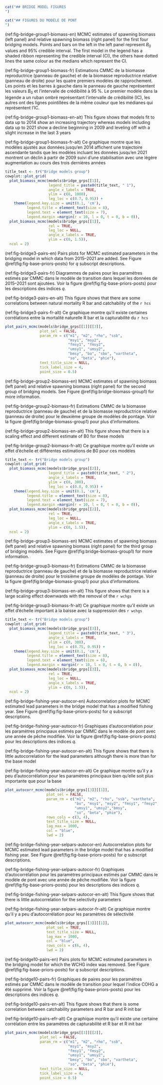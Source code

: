```r
cat("## BRIDGE MODEL FIGURES
")
```

```r
cat("## FIGURES DU MODÈLE DE PONT
")
```

(ref:fig-bridge-group1-biomass-en) MCMC estimates of spawning biomass (left panel) and relative spawning biomass (right panel) for the first four bridging models. Points and bars on the left in the left panel represent $B_0$ values and 95% credible interval. The first model in the legend has a shaded ribbon representing the credible interval (CI), the others have dotted lines the same colour as the medians which represent the CI.

(ref:fig-bridge-group1-biomass-fr) Estimations CMMC de la biomasse reproductrice (panneau de gauche) et de la biomasse reproductrice relative (panneau de droite) pour les quatre premiers modèles de rapprochement. Les points et les barres à gauche dans le panneau de gauche représentent les valeurs $B_0$ et l'intervalle de crédibilité à 95 %. Le premier modèle dans la légende a un ruban ombré représentant l'intervalle de crédibilité (IC), les autres ont des lignes pointillées de la même couleur que les médianes qui représentent l'IC.

(ref:fig-bridge-group1-biomass-en-alt) This figure shows that models fit to data up to 2014 show an increasing trajectory whereas models including data up to 2021 show a decline beginning in 2009 and leveling off with a slight increase in the last 3 years

(ref:fig-bridge-group1-biomass-fr-alt) Ce graphique montre que les modèles ajustés aux données jusqu'en 2014 affichent une trajectoire ascendante tandis que les modèles incluant les données jusqu'en 2021 montrent un déclin à partir de 2009 suivi d'une stabilisation avec une légère augmentation au cours des trois dernières années

```r

title_text <- tr("Bridge models group")
cowplot::plot_grid(
  plot_biomass_mcmc(models$bridge_grps[[1]],
                    legend_title = paste0(title_text, " 1"),
                    angle_x_labels = TRUE,
                    ylim = c(0, 1000),
                    leg_loc = c(0.7, 0.95)) +
    theme(legend.key.size = unit(0.1, 'cm'),
          legend.title = element_text(size = 8),
          legend.text = element_text(size = 7),
          legend.margin =margin(r = 10, l = 0, t = 0, b = 0)),
  plot_biomass_mcmc(models$bridge_grps[[1]],
                    rel = TRUE,
                    leg_loc = NULL,
                    angle_x_labels = TRUE,
                    ylim = c(0, 1.5)),
  ncol = 2)

```

(ref:fig-bridge3-pairs-en) Pairs plots for MCMC estimated parameters in the bridging model in which data from 2015--2021 are added. See Figure \@ref(fig:fig-base-priors-posts) for $q$ subscript descriptions.

(ref:fig-bridge3-pairs-fr) Diagrammes de paires pour les paramètres estimés par CMMC dans le modèle de transition dans lequel les données de 2015--2021 sont ajoutées. Voir la figure \@ref(fig:fig-base-priors-posts) pour les descriptions des indices $q$.

(ref:fig-bridge3-pairs-en-alt) This figure shows that there are some correlations between natural mortality R bar and catchability of the `r hcs`

(ref:fig-bridge3-pairs-fr-alt) Ce graphique montre qu'il existe certaines corrélations entre la mortalité naturelle R bar et la capturabilité du `r hcs`

```r
plot_pairs_mcmc(models$bridge_grps[[1]][[3]],
                plot_sel = FALSE,
                param_rm = c("m1", "m2", "rho", "ssb",
                             "msy1", "msy2",
                             "fmsy1", "fmsy2",
                             "umsy1", "umsy2",
                             "bmsy", "bo", "sbo", "vartheta",
                             "so", "beta", "phie"),
                text_title_size = NULL,
                tick_label_size = 4,
                point_size = 0.5)
```

(ref:fig-bridge-group2-biomass-en) MCMC estimates of spawning biomass (left panel) and relative spawning biomass (right panel) for the second group of bridging models. See Figure \@ref(fig:bridge-biomass-group1) for more information.

(ref:fig-bridge-group2-biomass-fr) Estimations CMMC de la biomasse reproductrice (panneau de gauche) et de la biomasse reproductrice relative (panneau de droite) pour le deuxième groupe de modèles de pontage. Voir la figure \@ref(fig:bridge-biomass-group1) pour plus d'informations.

(ref:fig-bridge-group2-biomass-en-alt) This figure shows that there is a scaling effect and different estimate of B0 for these models

(ref:fig-bridge-group2-biomass-fr-alt) Ce graphique montre qu'il existe un effet d'échelle et différentes estimations de B0 pour ces modèles

```r

title_text <- tr("Bridge models group")
cowplot::plot_grid(
  plot_biomass_mcmc(models$bridge_grps[[2]],
                    legend_title = paste0(title_text, " 2"),
                    angle_x_labels = TRUE,
                    ylim = c(0, 300),
                    leg_loc = c(0.8, 0.95)) +
    theme(legend.key.size = unit(0.1, 'cm'),
          legend.title = element_text(size = 8),
          legend.text = element_text(size = 7),
          legend.margin =margin(r = 10, l = 0, t = 0, b = 0)),
  plot_biomass_mcmc(models$bridge_grps[[2]],
                    rel = TRUE,
                    leg_loc = NULL,
                    angle_x_labels = TRUE,
                    ylim = c(0, 1.5)),
  ncol = 2)

```

<!-- (ref:fig-bridge-group1-index-en) MCMC fits to the indices of abundance for the first group of bridging models. -->

<!-- (ref:fig-bridge-group1-index-fr) French caption here -->

<!-- ```{r bridge-index-group1, fig.cap = ifelse(fr(), "(ref:fig-bridge-group1-index-fr)", "(ref:fig-bridge-group1-index-en)"), out.width = "100%"} -->
<!-- plot_index_mcmc(models$bridge_grps[[1]], -->
<!--                 type = "fits", -->
<!--                 surv_index = survey_index, -->
<!--                 leg_loc = "facet", -->
<!--                 text_title_size = NULL) -->
<!-- ``` -->

(ref:fig-bridge-group3-biomass-en) MCMC estimates of spawning biomass (left panel) and relative spawning biomass (right panel) for the third group of bridging models. See Figure \@ref(fig:bridge-biomass-group1) for more information.

(ref:fig-bridge-group3-biomass-fr) Estimations CMMC de la biomasse reproductrice (panneau de gauche) et de la biomasse reproductrice relative (panneau de droite) pour le troisième groupe de modèles de pontage. Voir la figure \@ref(fig:bridge-biomass-group1) pour plus d'informations.

(ref:fig-bridge-group3-biomass-en-alt) This figure shows that there is a large scaling effect downwards with the removal of the `r wchgs`

(ref:fig-bridge-group3-biomass-fr-alt) Ce graphique montre qu'il existe un effet d'échelle important à la baisse avec la suppression des `r wchgs`

```r

title_text <- tr("Bridge models group")
cowplot::plot_grid(
  plot_biomass_mcmc(models$bridge_grps[[3]],
                    legend_title = paste0(title_text, " 3"),
                    angle_x_labels = TRUE,
                    ylim = c(0, 300),
                    leg_loc = c(0.75, 0.95)) +
    theme(legend.key.size = unit(0.1, 'cm'),
          legend.title = element_text(size = 8),
          legend.text = element_text(size = 6),
          legend.margin = margin(r = 10, l = 0, t = 0, b = 0)),
  plot_biomass_mcmc(models$bridge_grps[[3]],
                    rel = TRUE,
                    leg_loc = NULL,
                    angle_x_labels = TRUE,
                    ylim = c(0, 1.5)),
  ncol = 2)

```

(ref:fig-bridge-fishing-year-autocor-en) Autocorrelation plots for MCMC estimated lead parameters in the bridge model that has a modified fishing year. See Figure \@ref(fig:fig-base-priors-posts) for $q$ subscript descriptions.

(ref:fig-bridge-fishing-year-autocor-fr) Graphiques d'autocorrélation pour les paramètres principaux estimés par CMMC dans le modèle de pont avec une année de pêche modifiée. Voir la figure \@ref(fig:fig-base-priors-posts) pour les descriptions des indices $q$.

(ref:fig-bridge-fishing-year-autocor-en-alt) This figure shows that there is little autocorrelation for the lead parameters although there is more than for the base model

(ref:fig-bridge-fishing-year-autocor-en-alt) Ce graphique montre qu'il y a peu d'autocorrélation pour les paramètres principaux bien qu'elle soit plus importante que pour la base

```r
plot_autocorr_mcmc(models$bridge_grps[[3]][[1]],
                   plot_sel = FALSE,
                   param_rm = c("m1", "m2", "rho", "ssb", "vartheta",
                                "bo", "msy1", "msy2", "fmsy1", "fmsy2",
                                "umsy1", "umsy2","bmsy",
                                "so", "beta", "phie"),
                   rows_cols = c(3, 4),
                   text_title_size = NULL,
                   lag_max = 1000,
                   col = "blue",
                   lwd = 2)
```

(ref:fig-bridge-fishing-year-selpars-autocor-en) Autocorrelation plots for MCMC estimated lead parameters in the bridge model that has a modified fishing year. See Figure \@ref(fig:fig-base-priors-posts) for $q$ subscript descriptions.

(ref:fig-bridge-fishing-year-selpars-autocor-fr) Graphiques d'autocorrélation pour les paramètres principaux estimés par CMMC dans le modèle de pont avec une année de pêche modifiée. Voir la figure \@ref(fig:fig-base-priors-posts) pour les descriptions des indices $q$.

(ref:fig-bridge-fishing-year-selpars-autocor-en-alt) This figure shows that there is little autocorrelation for the selectivity parameters

(ref:fig-bridge-fishing-year-selpars-autocor-fr-alt) Ce graphique montre qu'il y a peu d'autocorrélation pour les paramètres de sélectivité

```r
plot_autocorr_mcmc(models$bridge_grps[[3]][[1]],
                   plot_sel = TRUE,
                   text_title_size = NULL,
                   lag_max = 1000,
                   col = "blue",
                   rows_cols = c(6, 4),
                   lwd = 2)
```

(ref:fig-bridge10-pairs-en) Pairs plots for MCMC estimated parameters in the bridging model for which the WCHG index was removed. See Figure \@ref(fig:fig-base-priors-posts) for $q$ subscript descriptions.

(ref:fig-bridge10-pairs-fr) Graphiques de paires pour les paramètres estimés par CMMC dans le modèle de transition pour lequel l'indice COHG a été supprimé. Voir la figure \@ref(fig:fig-base-priors-posts) pour les descriptions des indices $q$.

(ref:fig-bridge10-pairs-en-alt) This figure shows that there is some correlation between catchability parameters and R bar and R init bar

(ref:fig-bridge10-pairs-efr-alt) Ce graphique montre qu'il existe une certaine corrélation entre les paramètres de capturabilité et R bar et R init bar

```r
plot_pairs_mcmc(models$bridge_grps[[3]][[2]],
                plot_sel = FALSE,
                param_rm = c("m1", "m2", "rho", "ssb",
                             "msy1", "msy2",
                             "fmsy1", "fmsy2",
                             "umsy1", "umsy2",
                             "bmsy", "bo", "sbo", "vartheta",
                             "so", "beta", "phie"),
                text_title_size = NULL,
                tick_label_size = 4,
                point_size = 0.5)
```

<!-- (ref:fig-bridge-index-resids) Log standardized residuals for the indices used in the first four bridge models. -->

<!-- ```{r bridge-index-resids-qcs, fig.cap = "(ref:fig-bridge-index-resid-qcs)", fig.pos = "H"} -->
<!-- legend <- cowplot::get_legend(plot_index_mcmc(models$bridge_grps[[1]], -->
<!--                                               type = "resids", -->
<!--                                               gear = 1, -->
<!--                                               surv_index = survey_index)) -->
<!-- p <- cowplot::plot_grid( -->
<!--   plot_index_mcmc(models$bridge_grps[[1]], -->
<!--                   type = "resids", -->
<!--                   gear = 1, -->
<!--                   surv_index = survey_index, -->
<!--                   leg_loc = NULL), -->
<!--   plot_index_mcmc(models$bridge_grps[[1]], -->
<!--                   type = "resids", -->
<!--                   gear = 2, -->
<!--                   surv_index = survey_index, -->
<!--                   leg_loc = NULL), -->
<!--   plot_index_mcmc(models$bridge_grps[[1]], -->
<!--                   type = "resids", -->
<!--                   gear = 3, -->
<!--                   surv_index = survey_index, -->
<!--                   leg_loc = NULL), -->
<!--   plot_index_mcmc(models$bridge_grps[[1]], -->
<!--                   type = "resids", -->
<!--                   gear = 4, -->
<!--                   surv_index = survey_index, -->
<!--                   leg_loc = NULL), -->
<!--   plot_index_mcmc(models$bridge_grps[[1]], -->
<!--                   type = "resids", -->
<!--                   gear = 5, -->
<!--                   surv_index = survey_index, -->
<!--                   leg_loc = NULL)) -->
<!--   # Place legend in empty grid cell -->
<!--   p + cowplot::draw_grob(legend, 2/3, -1/6, 1/3, 0.5) -->
<!-- ``` -->

\clearpage
